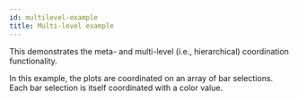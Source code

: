```yaml
---
id: multilevel-example
title: Multi-level example
---
```


This demonstrates the meta- and multi-level (i.e., hierarchical) coordination functionality.

In this example, the plots are coordinated on an array of bar selections.
Each bar selection is itself coordinated with a color value.

<MultiLevelPlotsExampleWrapper />